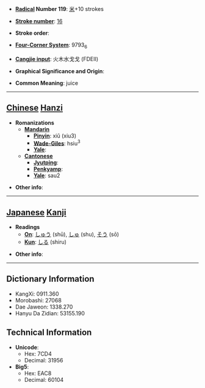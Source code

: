 * '''[[Wiktionary:Chinese radical index| Radical]] Number 119''': [[Wiktionary:Chinese radical index 米|米]]+10 strokes

* '''[[Wiktionary:Chinese total strokes index|Stroke number]]''': [[Wiktionary:Chinese total strokes index 16|16]]

* '''Stroke order''': 

* '''[[Wiktionary:Chinese four corner index|Four-Corner System]]''': 9793<sub>6</sub>

* '''[[Wiktionary:Chinese Cangjie index|Cangjie input]]''': 火木水戈戈 (FDEII)

* '''Graphical Significance and Origin''': 

* '''Common Meaning''': juice

----

== [[Chinese]] [[Hanzi]] ==

* '''Romanizations'''
** '''[[Mandarin]]'''
*** '''[[Pinyin]]''': xiǔ (xiu3)
*** '''[[Wade-Giles]]''': hsiu<sup>3</sup>
*** '''[[Yale]]''': 
** '''[[Cantonese]]'''
*** '''[[Jyutping]]''':
*** '''[[Penkyamp]]''': 
*** '''[[Yale]]''': sau2

* '''Other info''': 

----

== [[Japanese]] [[Kanji]] ==

* '''Readings'''
** '''[[On]]''': [[しゅう]] (shū), [[しゅ]] (shu), [[そう]] (sō)
** '''[[Kun]]''': [[しる]] (shiru)

* '''Other info''':  

----

== Dictionary Information ==

* KangXi: 0911.360
* Morobashi: 27068
* Dae Jaweon: 1338.270
* Hanyu Da Zidian: 53155.190

== Technical Information ==

* '''Unicode''':
** Hex: 7CD4
** Decimal: 31956
* '''Big5''':
** Hex: EAC8
** Decimal: 60104